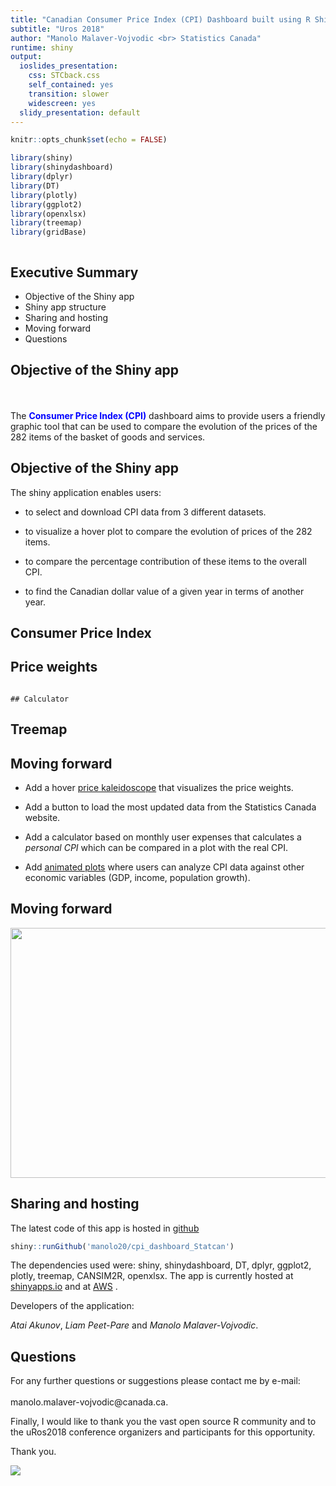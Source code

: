 ---
title: "Canadian Consumer Price Index (CPI) Dashboard built using R Shiny" 
subtitle: "Uros 2018"
author: "Manolo Malaver-Vojvodic <br> Statistics Canada" 
runtime: shiny
output:
  ioslides_presentation:
    css: STCback.css
    self_contained: yes
    transition: slower
    widescreen: yes
  slidy_presentation: default
---

```{r setup, include=FALSE} 
knitr::opts_chunk$set(echo = FALSE)
```

```{r warning=FALSE, message=FALSE}

library(shiny)
library(shinydashboard)
library(dplyr)
library(DT)
library(plotly)
library(ggplot2)
library(openxlsx)
library(treemap)
library(gridBase)



```
## Executive Summary 



- Objective of the Shiny app
- Shiny app structure
- Sharing and hosting 
- Moving forward
- Questions


## Objective of the Shiny app 
<br>
<br>
The <span style="color:blue">**Consumer Price Index (CPI)**</span> dashboard aims to provide users a friendly graphic tool that can be used to compare the evolution of the prices of the 282 items of the basket of goods and services. 

## Objective of the Shiny app 

The shiny application enables users:

- to select and download CPI data from 3 different datasets. 

- to visualize a hover plot to compare the evolution of prices of the 282 items.

- to compare the percentage contribution of these items to the overall CPI. 

- to find the Canadian dollar value of a given year in terms of another year.


## Consumer Price Index


## Price weights

```

## Calculator 

```

## Treemap



## Moving forward 

-	Add a hover [price kaleidoscope](https://service.destatis.de/Voronoi/PriceKaleidoscope.svg) that visualizes the price weights.

- Add a button to load the most updated data from the Statistics Canada website.

-	Add a calculator based on monthly user expenses that calculates a *personal CPI* which can be compared in a plot with the real CPI. 

- Add [animated plots](https://www.ted.com/talks/hans_rosling_shows_the_best_stats_you_ve_ever_seen) where users can analyze CPI data against other economic variables (GDP, income, population growth).


## Moving forward 


<div class="midcenter" >
  <img src="./images/destatis.png" height="400px" width="800px" ></img>
</div>


## Sharing and hosting 


The latest code of this app is hosted in [github](https://github.com/manolo20/cpi_dashboard_StatCan/)


```{r, eval = FALSE, echo = TRUE} 

shiny::runGithub('manolo20/cpi_dashboard_Statcan')

```

The dependencies used were: shiny, shinydashboard, DT, dplyr, ggplot2, plotly, treemap, CANSIM2R, openxlsx. The app is currently hosted at [shinyapps.io](https://kunov.shinyapps.io/consumer_price_index/) and at [AWS](http://18.222.224.189:3838/cpi_dashboard_StatCan/) . 

Developers of the application: 

*Atai Akunov*, *Liam Peet-Pare* and *Manolo Malaver-Vojvodic*.



## Questions 


For any further questions or suggestions please contact me by e-mail: <br><br> manolo.malaver-vojvodic@canada.ca.

Finally, I would like to thank you the vast open source R community and to the uRos2018 conference organizers and participants for this opportunity. 

Thank you.

<div class="midcenter" >
  <img src="./images/STC100.png" ></img>
</div>